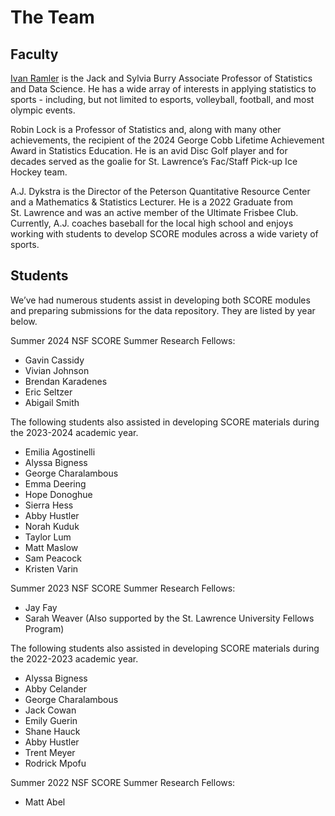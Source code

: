 # The Team

## Faculty

::: {.callout-note icon=false title="Ivan Ramler"  collapse=true appearance="minimal"}
[Ivan Ramler](https://iramler.github.io/){target="_blank"} is the Jack and Sylvia Burry Associate Professor of Statistics and Data Science. He has a wide array of interests in applying statistics to sports - including, but not limited to esports, volleyball, football, and most olympic events.
:::

::: {.callout-note icon=false title="Robin Lock"  collapse=true appearance="minimal"}
Robin Lock is a Professor of Statistics and, along with many other achievements, the recipient of the 2024 George Cobb Lifetime Achievement Award in Statistics Education. He is an avid Disc Golf player and for decades served as the goalie for St. Lawrence's Fac/Staff Pick-up Ice Hockey team.
:::

::: {.callout-note icon=false title="A.J. Dykstra"  collapse=true appearance="minimal"}
A.J. Dykstra is the Director of the Peterson Quantitative Resource Center and a Mathematics & Statistics Lecturer. He is a 2022 Graduate from St. Lawrence and was an active member of the Ultimate Frisbee Club. Currently, A.J. coaches baseball for the local high school and enjoys working with students to develop SCORE modules across a wide variety of sports.
:::

## Students
We've had numerous students assist in developing both SCORE modules and preparing submissions for the data repository. They are listed by year below.

::: {.callout-note icon=false title="2024" collapse=true appearance="minimal"}
Summer 2024 NSF SCORE Summer Research Fellows:

- Gavin Cassidy
- Vivian Johnson
- Brendan Karadenes
- Eric Seltzer
- Abigail Smith

The following students also assisted in developing SCORE materials during the 2023-2024 academic year.

- Emilia Agostinelli
- Alyssa Bigness
- George Charalambous
- Emma Deering
- Hope Donoghue
- Sierra Hess
- Abby Hustler
- Norah Kuduk
- Taylor Lum
- Matt Maslow
- Sam Peacock
- Kristen Varin

:::

::: {.callout-note icon=false title="2023"  collapse=true appearance="minimal"}
Summer 2023 NSF SCORE Summer Research Fellows:

- Jay Fay
- Sarah Weaver (Also supported by the St. Lawrence University Fellows Program)

The following students also assisted in developing SCORE materials during the 2022-2023 academic year.

- Alyssa Bigness
- Abby Celander
- George Charalambous
- Jack Cowan
- Emily Guerin
- Shane Hauck
- Abby Hustler
- Trent Meyer
- Rodrick Mpofu
:::

::: {.callout-note icon=false title="2022"  collapse=true appearance="minimal"}
Summer 2022 NSF SCORE Summer Research Fellows:

- Matt Abel
:::
